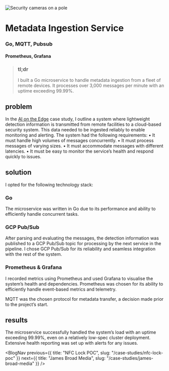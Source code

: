 
<Image
  src={cover}
  alt="Security cameras on a pole"
  className="object-cover aspect-video"
  priority
/>

# Metadata Ingestion Service
### Go, MQTT, Pubsub
#### Prometheus, Grafana

>### tl;dr
> I built a Go microservice to handle metadata ingestion from a fleet of remote devices. It processes over 3,000 messages per minute with an uptime exceeding 99.99%.

## problem
In the [AI on the Edge](/case-studies/ai-on-the-edge) case study, I outline a system where lightweight detection information is transmitted from remote facilities to a cloud-based security system. This data needed to be ingested reliably to enable monitoring and alerting.
The system had the following requirements:
	•	It must handle high volumes of messages concurrently.
	•	It must process messages of varying sizes.
	•	It must accommodate messages with different latencies.
	•	It must be easy to monitor the service’s health and respond quickly to issues.

## solution
I opted for the following technology stack:
### Go
The microservice was written in Go due to its performance and ability to efficiently handle concurrent tasks.
### GCP Pub/Sub
After parsing and evaluating the messages, the detection information was published to a GCP Pub/Sub topic for processing by the next service in the pipeline. I chose GCP Pub/Sub for its reliability and seamless integration with the rest of the system.
### Prometheus & Grafana
I recorded metrics using Prometheus and used Grafana to visualise the system’s health and dependencies. Prometheus was chosen for its ability to efficiently handle event-based metrics and telemetry.

MQTT was the chosen protocol for metadata transfer, a decision made prior to the project’s start.

## results
The microservice successfully handled the system’s load with an uptime exceeding 99.99%, even on a relatively low-spec cluster deployment. Extensive health reporting was set up with alerts for any issues.

<ZoomImage src={dashboard} alt="Grafana dashboard" caption="Grafana dashboard showing the health of the metadata ingestion service" />


<ContactBanner />

<BlogNav 
  previous={{ title: "NFC Lock POC", slug: "/case-studies/nfc-lock-poc" }} 
  next={{ title: "James Broad Media", slug: "/case-studies/james-broad-media" }}
/>
